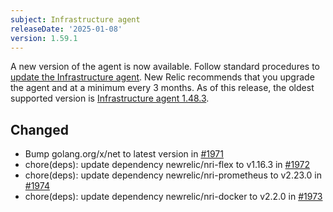 ```yaml
---
subject: Infrastructure agent
releaseDate: '2025-01-08'
version: 1.59.1
---
```


A new version of the agent is now available. Follow standard procedures to [update the Infrastructure agent](https://docs.newrelic.com/docs/infrastructure/install-configure-manage-infrastructure/update-or-uninstall/update-infrastructure-agent).
New Relic recommends that you upgrade the agent and at a minimum every 3 months. As of this release, the oldest supported version is [Infrastructure agent 1.48.3](https://docs.newrelic.com/docs/release-notes/infrastructure-release-notes/infrastructure-agent-release-notes/new-relic-infrastructure-agent-1483/).

##  Changed

* Bump golang.org/x/net to latest version in [#1971](https://github.com/newrelic/infrastructure-agent/pull/1971)
* chore(deps): update dependency newrelic/nri-flex to v1.16.3 in [#1972](https://github.com/newrelic/infrastructure-agent/pull/1972)
* chore(deps): update dependency newrelic/nri-prometheus to v2.23.0 in [#1974](https://github.com/newrelic/infrastructure-agent/pull/1974)
* chore(deps): update dependency newrelic/nri-docker to v2.2.0 in [#1973](https://github.com/newrelic/infrastructure-agent/pull/1973)
